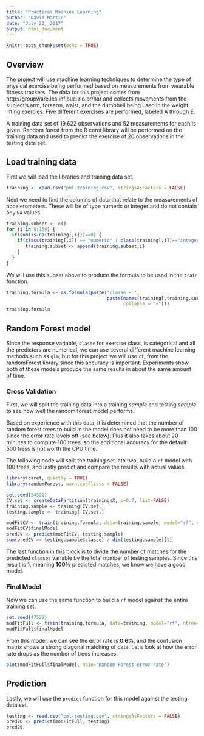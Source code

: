 ```yaml
---
title: "Practical Machine Learning"
author: "David Martin"
date: "July 22, 2017"
output: html_document
---
```


```r
knitr::opts_chunk$set(echo = TRUE)
```

## Overview

The project will use machine learning techniques to determine the type of physical exercise being performed based on measurements from wearable fitness trackers.  The data for this project comes from http://groupware.les.inf.puc-rio.br/har and collects movements from the subject's arm, forearm, waist, and the dumbbell being used in the weight lifting exercies.  Five different exercises are performed, labeled A through E.

A training data set of 19,622 observations and 52 measurements for each is given.  Random forest from the R caret library will be performed on the training data and used to predict the exercise of 20 observations in the testing data set.

## Load training data

First we will load the libraries and training data set.

```r
training <- read.csv("pml-training.csv", stringsAsFactors = FALSE)
```

Next we need to find the columns of data that relate to the measurements of accelerometers.  These will be of type numeric or integer and do not contain any `NA` values.

```r
training.subset <- c()
for (i in 8:159) {
  if(sum(is.na(training[,i]))==0) {
    if(class(training[,i]) == "numeric" | class(training[,i])=="integer") {
       training.subset <- append(training.subset,i)
    }
  }
}
```

We will use this subset above to produce the formula to be used in the `train` function.

```r
training.formula <- as.formula(paste("classe ~ ",
                                     paste(names(training[,training.subset]),
                                           collapse = "+")))
training.formula
```

## Random Forest model

Since the response variable, `classe` for exercise class, is categorical and all the predictors are numerical, we can use several different machine learning methods such as `glm`, but for this project we will use `rf`, from the randomForest library since this accuracy is important.  Experiments show both of these models produce the same results in about the same amount of time.

### Cross Validation 

First, we will split the training data into a training *sample* and testing *sample* to see how well the random forest model performs.

Based on experience with this data, it is determined that the number of random forest trees to build in the model does not need to be more than 100 since the error rate levels off (see below).  Plus it also takes about 20 minutes to compute 100 trees, so the additional accuracy for the default 500 tress is not worth the CPU time.

The following code will split the training set into two, build a `rf` model with 100 trees, and lastly predict and compare the results with actual values.

```r
library(caret, quietly = TRUE)
library(randomForest, warn.conflicts = FALSE)

set.seed(54321)
CV.set <- createDataPartition(training$X, p=0.7, list=FALSE)
training.sample <- training[CV.set,]
testing.sample <- training[-CV.set,]

modFitCV <- train(training.formula, data=training.sample, model="rf", ntree=100)
modFitCV$finalModel
predCV <- predict(modFitCV, testing.sample)
sum(predCV == testing.sample$classe) / dim(testing.sample)[1]
```

The last function in this block is to divide the number of matches for the predicted `classes` variable by the total number of testing samples.  Since this result is 1, meaning **100%** predicted matches, we know we have a good model.

### Final Model

Now we can use the same function to build a `rf` model against the entire training set.

```r
set.seed(47529)
modFitFull <- train(training.formula, data=training, model="rf", ntree=100)
modFitFull$finalModel
```

From this model, we can see the error rate is **0.6%**, and the confusion matrix shows a strong diagonal matching of data.  Let's look at how the error rate drops as the number of trees increases.

```r
plot(modFitFull$finalModel, main="Random Forest error rate")
```

## Prediction

Lastly, we will use the `predict` function for this model against the testing data set.

```r
testing <- read.csv("pml-testing.csv", stringsAsFactors = FALSE)
pred20 <- predict(modFitFull, testing)
pred20
```


